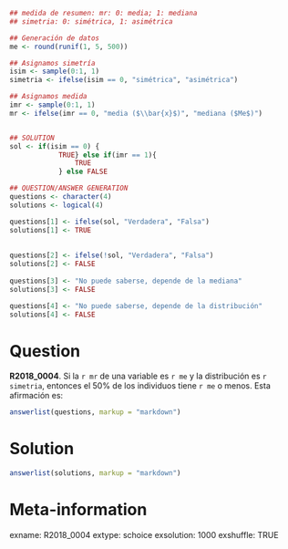 ```r
## medida de resumen: mr: 0: media; 1: mediana
## simetria: 0: simétrica, 1: asimétrica   

## Generación de datos
me <- round(runif(1, 5, 500))

## Asignamos simetría
isim <- sample(0:1, 1)
simetria <- ifelse(isim == 0, "simétrica", "asimétrica")

## Asignamos medida
imr <- sample(0:1, 1)
mr <- ifelse(imr == 0, "media ($\\bar{x}$)", "mediana ($Me$)")


## SOLUTION
sol <- if(isim == 0) {
            TRUE} else if(imr == 1){
                TRUE
            } else FALSE

## QUESTION/ANSWER GENERATION
questions <- character(4)
solutions <- logical(4)

questions[1] <- ifelse(sol, "Verdadera", "Falsa")
solutions[1] <- TRUE
    
    
questions[2] <- ifelse(!sol, "Verdadera", "Falsa")
solutions[2] <- FALSE
    
questions[3] <- "No puede saberse, depende de la mediana"
solutions[3] <- FALSE

questions[4] <- "No puede saberse, depende de la distribución"
solutions[4] <- FALSE
```


Question
========
**R2018_0004**. Si la `r mr` de una variable es `r me` y la distribución es `r simetria`, entonces el 50% de los individuos tiene `r me` o menos. Esta afirmación es:

```r
answerlist(questions, markup = "markdown")
```
  
Solution
========

```r
answerlist(solutions, markup = "markdown")
```

Meta-information
================
exname: R2018_0004
extype: schoice
exsolution: 1000
exshuffle: TRUE